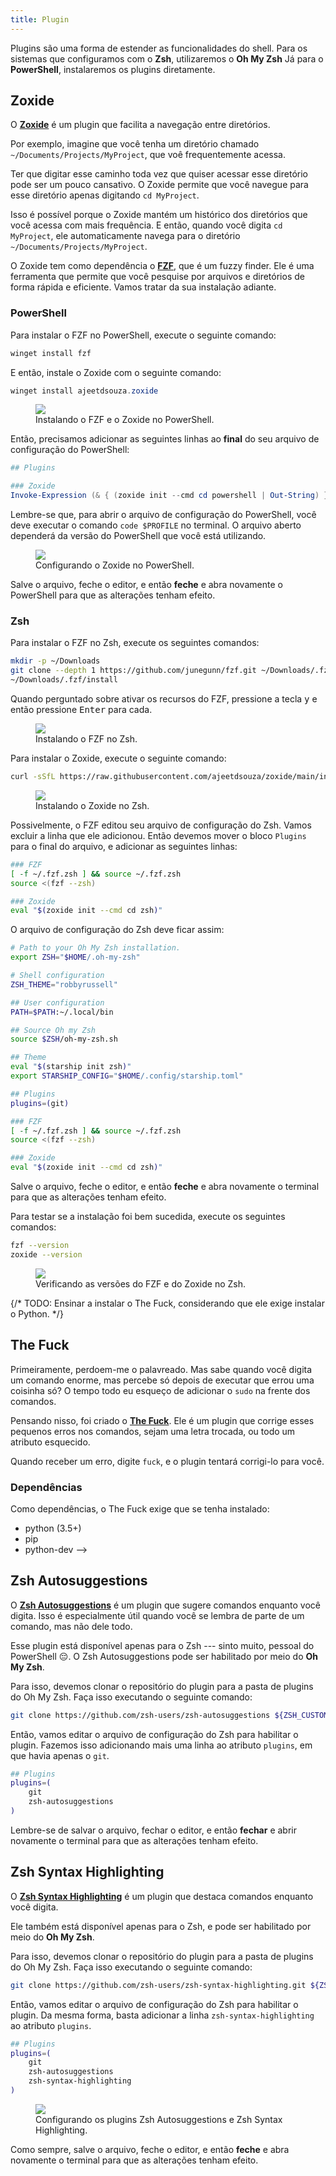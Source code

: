 ```yaml
---
title: Plugin
---
```


Plugins são uma forma de estender as funcionalidades do shell.
Para os sistemas que configuramos com o **Zsh**, utilizaremos o **Oh My Zsh**
Já para o **PowerShell**, instalaremos os plugins diretamente.

## Zoxide

O [**Zoxide**](https://github.com/ajeetdsouza/zoxide) é um plugin que facilita a navegação entre diretórios.

Por exemplo, imagine que você tenha um diretório chamado `~/Documents/Projects/MyProject`, que voê frequentemente acessa.

Ter que digitar esse caminho toda vez que quiser acessar esse diretório pode ser um pouco cansativo.
O Zoxide permite que você navegue para esse diretório apenas digitando `cd MyProject`.

Isso é possível porque o Zoxide mantém um histórico dos diretórios que você acessa com mais frequência.
E então, quando você digita `cd MyProject`, ele automaticamente navega para o diretório `~/Documents/Projects/MyProject`.

O Zoxide tem como dependência o [**FZF**](https://github.com/junegunn/fzf), que é um fuzzy finder.
Ele é uma ferramenta que permite que você pesquise por arquivos e diretórios de forma rápida e eficiente.
Vamos tratar da sua instalação adiante.

### PowerShell

Para instalar o FZF no PowerShell, execute o seguinte comando:

```powershell
winget install fzf
```

E então, instale o Zoxide com o seguinte comando:

```powershell
winget install ajeetdsouza.zoxide
```

<figure>
  <img src="/book_dev_env/src/assets/content/docs/shell/plugins/installing_zoxide_powershell.png" />
  <figcaption>Instalando o FZF e o Zoxide no PowerShell.</figcaption>
</figure>

Então, precisamos adicionar as seguintes linhas ao **final** do seu arquivo de configuração do PowerShell:

```powershell
## Plugins

### Zoxide
Invoke-Expression (& { (zoxide init --cmd cd powershell | Out-String) })
```

Lembre-se que, para abrir o arquivo de configuração do PowerShell, você deve executar o comando `code $PROFILE` no terminal.
O arquivo aberto dependerá da versão do PowerShell que você está utilizando.

<figure>
  <img src="/book_dev_env/src/assets/content/docs/shell/plugins/configuring_zoxide_powershell.png" />
  <figcaption>Configurando o Zoxide no PowerShell.</figcaption>
</figure>

Salve o arquivo, feche o editor, e então **feche** e abra novamente o PowerShell para que as alterações tenham efeito.

### Zsh

Para instalar o FZF no Zsh, execute os seguintes comandos:

```bash
mkdir -p ~/Downloads
git clone --depth 1 https://github.com/junegunn/fzf.git ~/Downloads/.fzf
~/Downloads/.fzf/install
```

Quando perguntado sobre ativar os recursos do FZF, pressione a tecla <kbd>y</kbd> e então pressione <kbd>Enter</kbd> para cada.

<figure>
  <img src="/book_dev_env/src/assets/content/docs/shell/plugins/installing_fzf_zsh.png" />
  <figcaption>Instalando o FZF no Zsh.</figcaption>
</figure>

Para instalar o Zoxide, execute o seguinte comando:

```bash
curl -sSfL https://raw.githubusercontent.com/ajeetdsouza/zoxide/main/install.sh | sh
```

<figure>
  <img src="/book_dev_env/src/assets/content/docs/shell/plugins/installing_zoxide_zsh.png" />
  <figcaption>Instalando o Zoxide no Zsh.</figcaption>
</figure>

Possivelmente, o FZF editou seu arquivo de configuração do Zsh.
Vamos excluir a linha que ele adicionou.
Então devemos mover o bloco `Plugins` para o final do arquivo, e adicionar as seguintes linhas:

```bash
### FZF
[ -f ~/.fzf.zsh ] && source ~/.fzf.zsh
source <(fzf --zsh)

### Zoxide
eval "$(zoxide init --cmd cd zsh)"
```

O arquivo de configuração do Zsh deve ficar assim:

```bash
# Path to your Oh My Zsh installation.
export ZSH="$HOME/.oh-my-zsh"

# Shell configuration
ZSH_THEME="robbyrussell"

## User configuration
PATH=$PATH:~/.local/bin

## Source Oh my Zsh
source $ZSH/oh-my-zsh.sh

## Theme
eval "$(starship init zsh)"
export STARSHIP_CONFIG="$HOME/.config/starship.toml"

## Plugins
plugins=(git)

### FZF
[ -f ~/.fzf.zsh ] && source ~/.fzf.zsh
source <(fzf --zsh)

### Zoxide
eval "$(zoxide init --cmd cd zsh)"
```

Salve o arquivo, feche o editor, e então **feche** e abra novamente o terminal para que as alterações tenham efeito.

Para testar se a instalação foi bem sucedida, execute os seguintes comandos:

```bash
fzf --version
zoxide --version
```

<figure>
  <img src="/book_dev_env/src/assets/content/docs/shell/plugins/checking_zoxide_zsh.png" />
  <figcaption>Verificando as versões do FZF e do Zoxide no Zsh.</figcaption>
</figure>

{/* TODO: Ensinar a instalar o The Fuck, considerando que ele exige instalar o Python. */}

## The Fuck

Primeiramente, perdoem-me o palavreado.
Mas sabe quando você digita um comando enorme, mas percebe só depois de executar que errou uma coisinha só?
O tempo todo eu esqueço de adicionar o `sudo` na frente dos comandos.

Pensando nisso, foi criado o [**The Fuck**](https://github.com/nvbn/thefuck).
Ele é um plugin que corrige esses pequenos erros nos comandos, sejam uma letra trocada, ou todo um atributo esquecido.

Quando receber um erro, digite `fuck`, e o plugin tentará corrigi-lo para você.

### Dependências

Como dependências, o The Fuck exige que se tenha instalado:

- python (3.5+)
- pip
- python-dev -->

## Zsh Autosuggestions

O [**Zsh Autosuggestions**](https://github.com/zsh-users/zsh-autosuggestions/blob/master/INSTALL.md#oh-my-zsh) é um plugin que sugere comandos enquanto você digita.
Isso é especialmente útil quando você se lembra de parte de um comando, mas não dele todo.

Esse plugin está disponível apenas para o Zsh --- sinto muito, pessoal do PowerShell 😔.
O Zsh Autosuggestions pode ser habilitado por meio do **Oh My Zsh**.

Para isso, devemos clonar o repositório do plugin para a pasta de plugins do Oh My Zsh.
Faça isso executando o seguinte comando:

```bash
git clone https://github.com/zsh-users/zsh-autosuggestions ${ZSH_CUSTOM:-~/.oh-my-zsh/custom}/plugins/zsh-autosuggestions
```

Então, vamos editar o arquivo de configuração do Zsh para habilitar o plugin.
Fazemos isso adicionando mais uma linha ao atributo `plugins`, em que havia apenas o `git`.

```bash
## Plugins
plugins=(
    git
    zsh-autosuggestions
)
```

Lembre-se de salvar o arquivo, fechar o editor, e então **fechar** e abrir novamente o terminal para que as alterações tenham efeito.

## Zsh Syntax Highlighting

O [**Zsh Syntax Highlighting**](https://github.com/zsh-users/zsh-syntax-highlighting/blob/master/INSTALL.md#oh-my-zsh) é um plugin que destaca comandos enquanto você digita.

Ele também está disponível apenas para o Zsh, e pode ser habilitado por meio do **Oh My Zsh**.

Para isso, devemos clonar o repositório do plugin para a pasta de plugins do Oh My Zsh.
Faça isso executando o seguinte comando:

```bash
git clone https://github.com/zsh-users/zsh-syntax-highlighting.git ${ZSH_CUSTOM:-~/.oh-my-zsh/custom}/plugins/zsh-syntax-highlighting
```

Então, vamos editar o arquivo de configuração do Zsh para habilitar o plugin.
Da mesma forma, basta adicionar a linha `zsh-syntax-highlighting` ao atributo `plugins`.

```bash
## Plugins
plugins=(
    git
    zsh-autosuggestions
    zsh-syntax-highlighting
)
```

<figure>
  <img src="/book_dev_env/src/assets/content/docs/shell/plugins/configuring_zsh_plugins.png" />
  <figcaption>
    Configurando os plugins Zsh Autosuggestions e Zsh Syntax Highlighting.
  </figcaption>
</figure>

Como sempre, salve o arquivo, feche o editor, e então **feche** e abra novamente o terminal para que as alterações tenham efeito.
